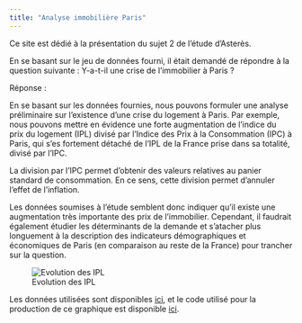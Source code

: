 ```yaml
---
title: "Analyse immobilière Paris"
---
```


Ce site est dédié à la présentation du sujet 2 de l'étude d'Asterès. 

En se basant sur le jeu de données fourni, il était demandé de répondre à la question suivante : 
Y-a-t-il une crise de l'immobilier à Paris ? 

Réponse : 

En se basant sur les données fournies, nous pouvons formuler une analyse préliminaire 
sur l'existence d'une crise du logement à Paris. 
Par exemple, nous pouvons mettre en évidence une forte augmentation de l'indice du prix du logement (IPL) divisé par l'Indice des Prix à la Consommation (IPC) à Paris, 
qui s'es fortement détaché de l'IPL de la France prise dans sa totalité, divisé par l'IPC. 

La division par l'IPC permet d'obtenir des valeurs relatives au panier standard de consommation. 
En ce sens, cette division permet d'annuler l'effet de l'inflation. 

Les données soumises à l'étude semblent donc indiquer qu'il existe une augmentation 
très importante des prix de l'immobilier. 
Cependant, il faudrait également étudier les déterminants de la demande et s'atacher plus longuement à la description
des indicateurs démographiques et économiques de Paris (en comparaison au reste de la France) pour trancher sur la question.

![Evolution des IPL](./resources/Evolution_prix_immobiliers_Paris.png)

Les données utilisées sont disponibles [ici](./resources/data.csv), et le code 
utilisé pour la production de ce graphique est disponible [ici](./main.jl).
